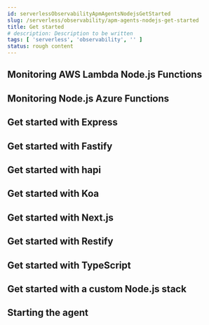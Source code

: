 ```yaml
---
id: serverlessObservabilityApmAgentsNodejsGetStarted
slug: /serverless/observability/apm-agents-nodejs-get-started
title: Get started
# description: Description to be written
tags: [ 'serverless', 'observability', '' ]
status: rough content
---
```



<RoughContent />


<SetUp />

## Monitoring AWS Lambda Node.js Functions

<Lambda />

## Monitoring Node.js Azure Functions

<AzureFunctions />

## Get started with Express

<Express />

## Get started with Fastify

<Fastify />

## Get started with hapi

<Hapi />

## Get started with Koa

<Koa />

## Get started with Next.js

<Nextjs />

## Get started with Restify

<Restify />

## Get started with TypeScript

<Typescript />

## Get started with a custom Node.js stack

<CustomStack />

## Starting the agent

<StartingTheAgent />
